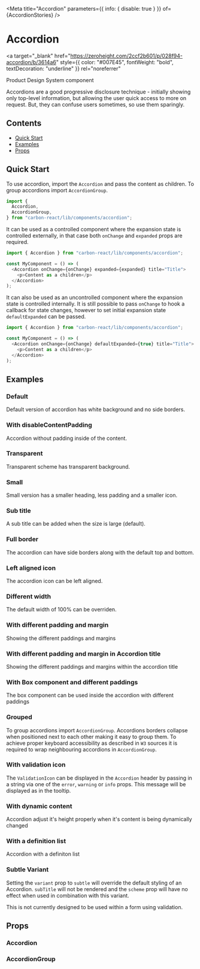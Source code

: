 

<Meta
  title="Accordion"
  parameters={{ info: { disable: true } }}
  of={AccordionStories}
/>

# Accordion

<a
  target="_blank"
  href="https://zeroheight.com/2ccf2b601/p/028f94-accordion/b/3614a6"
  style={{ color: "#007E45", fontWeight: "bold", textDecoration: "underline" }}
  rel="noreferrer"
>
  Product Design System component
</a>

Accordions are a good progressive disclosure technique - initially showing only top-level information, but allowing the user quick access to more on request. But, they can confuse users sometimes, so use them sparingly.

## Contents

- [Quick Start](#quick-start)
- [Examples](#examples)
- [Props](#props)

## Quick Start

To use accordion, import the `Accordion` and pass the content as children. To group accordions import `AccordionGroup`.

```javascript
import {
  Accordion,
  AccordionGroup,
} from "carbon-react/lib/components/accordion";
```

It can be used as a controlled component where the expansion state is controlled externally,
in that case both `onChange` and `expanded` props are required.

```javascript
import { Accordion } from "carbon-react/lib/components/accordion";

const MyComponent = () => (
  <Accordion onChange={onChange} expanded={expanded} title="Title">
    <p>Content as a children</p>
  </Accordion>
);
```

It can also be used as an uncontrolled component where the expansion state is controlled internally.
It is still possible to pass `onChange` to hook a callback for state changes, however to set initial expansion state `defaultExpanded` can be passed.

```javascript
import { Accordion } from "carbon-react/lib/components/accordion";

const MyComponent = () => (
  <Accordion onChange={onChange} defaultExpanded={true} title="Title">
    <p>Content as a children</p>
  </Accordion>
);
```

## Examples

### Default

Default version of accordion has white background and no side borders.

<Canvas of={AccordionStories.AccordionDefault} />

### With disableContentPadding

Accordion without padding inside of the content.

<Canvas of={AccordionStories.WithDisableContentPadding} />

### Transparent

Transparent scheme has transparent background.

<Canvas of={AccordionStories.Transparent} />

### Small

Small version has a smaller heading, less padding and a smaller icon.

<Canvas of={AccordionStories.Small} />

### Sub title

A sub title can be added when the size is large (default).

<Canvas of={AccordionStories.Subtitle} />

### Full border

The accordion can have side borders along with the default top and bottom.

<Canvas of={AccordionStories.Fullborder} />

### Left aligned icon

The accordion icon can be left aligned.

<Canvas of={AccordionStories.LeftAlignedIcon} />

### Different width

The default width of 100% can be overriden.

<Canvas of={AccordionStories.DifferentWidth} />

### With different padding and margin

Showing the different paddings and margins

<Canvas of={AccordionStories.WithDifferentPaddingAndMargin} />

### With different padding and margin in Accordion title

Showing the different paddings and margins within the accordion title

<Canvas of={AccordionStories.WithDifferentPaddingAndMarginInAccordionTitle} />

### With Box component and different paddings

The box component can be used inside the accordion with different paddings

<Canvas of={AccordionStories.WithBoxComponentAndDifferentPaddings} />

### Grouped

To group accordions import `AccordionGroup`. Accordions borders collapse when positioned next to each other making it easy to group them.
To achieve proper keyboard accessibility as described in `W3` sources it is required to wrap neighbouring accordions in
`AccordionGroup`.

<Canvas of={AccordionStories.Grouped} />

### With validation icon

The `ValidationIcon` can be displayed in the `Accordion` header by passing in a string via one of the `error`,
`warning` or `info` props. This message will be displayed as in the tooltip.

<Canvas of={AccordionStories.WithValidationIcon} />

### With dynamic content

Accordion adjust it's height properly when it's content is being dynamically changed

<Canvas of={AccordionStories.WithDynamicContent} />

### With a definition list

Accordion with a definiton list

<Canvas of={AccordionStories.WithDefinitionList} />

### Subtle Variant

Setting the `variant` prop to `subtle` will override the default styling of an Accordion. 
`subTitle` will not be rendered and the `scheme` prop will have no effect when used in combination with this variant. 

This is not currently designed to be used within a form using validation.

<Canvas of={AccordionStories.AccordionSubtle} />

## Props

### Accordion

<ArgTypes of={AccordionStories} />

### AccordionGroup

<ArgTypes of={AccordionGroupStories} />
